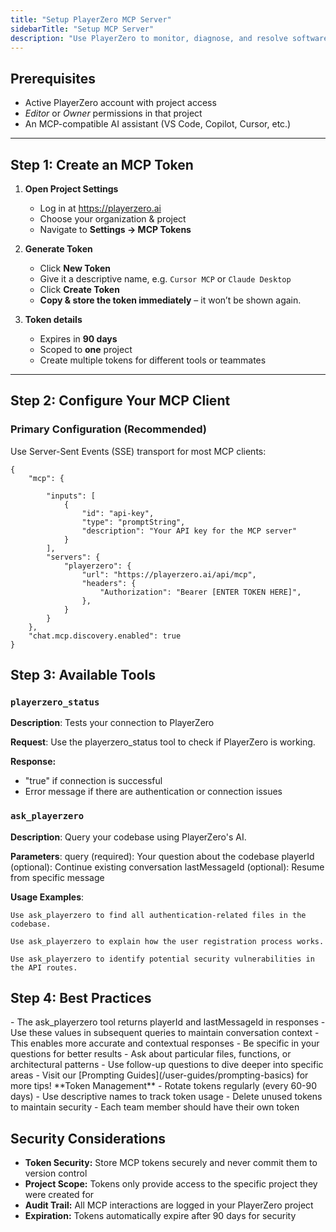 ```yaml
---
title: "Setup PlayerZero MCP Server"
sidebarTitle: "Setup MCP Server"
description: "Use PlayerZero to monitor, diagnose, and resolve software issues before they reach your users."
---
```


## Prerequisites

- Active PlayerZero account with project access  
- *Editor* or *Owner* permissions in that project  
- An MCP-compatible AI assistant (VS Code, Copilot, Cursor, etc.)

---

## Step 1: Create an MCP Token


1. **Open Project Settings**  
   - Log in at https://playerzero.ai 
   - Choose your organization & project  
   - Navigate to **Settings → MCP Tokens**

2. **Generate Token**  
   - Click **New Token**  
   - Give it a descriptive name, e.g. `Cursor MCP` or `Claude Desktop`  
   - Click **Create Token**  
   - **Copy & store the token immediately** – it won’t be shown again.

3. **Token details**  
   - Expires in **90 days**  
   - Scoped to **one** project  
   - Create multiple tokens for different tools or teammates

---

## Step 2: Configure Your MCP Client

### Primary Configuration (Recommended) 

Use Server-Sent Events (SSE) transport for most MCP clients: 

```
{
    "mcp": {

        "inputs": [
            {
                "id": "api-key",
                "type": "promptString",
                "description": "Your API key for the MCP server"
            }
        ],
        "servers": {
            "playerzero": {                      
                "url": "https://playerzero.ai/api/mcp", 
                "headers": {
                    "Authorization": "Bearer [ENTER TOKEN HERE]",
                },
            }
        }
    },
    "chat.mcp.discovery.enabled": true
}
```

## Step 3: Available Tools

### **`playerzero_status`**

**Description**: Tests your connection to PlayerZero

**Request**: Use the playerzero_status tool to check if PlayerZero is working.

**Response:**
- "true" if connection is successful
- Error message if there are authentication or connection issues
### **`ask_playerzero`**

**Description**: Query your codebase using PlayerZero's AI. 

**Parameters**: 
query (required): Your question about the codebase 
playerId (optional): Continue existing conversation 
lastMessageId (optional): Resume from specific message 

**Usage Examples**:
```
Use ask_playerzero to find all authentication-related files in the codebase.

Use ask_playerzero to explain how the user registration process works.

Use ask_playerzero to identify potential security vulnerabilities in the API routes.
```


## Step 4: Best Practices

<AccordionGroup>
<Accordion title="Conversation Continuity">
	- The ask_playerzero tool returns playerId and lastMessageId in responses
	- Use these values in subsequent queries to maintain conversation context
	- This enables more accurate and contextual responses
	</Accordion>

<Accordion title="Query Optimization">
	- Be specific in your questions for better results
	- Ask about particular files, functions, or architectural patterns
	- Use follow-up questions to dive deeper into specific areas
	- Visit our [Prompting Guides](/user-guides/prompting-basics) for more tips!
	</Accordion>

<Accordion title="Token Management">
	**Token Management**
	- Rotate tokens regularly (every 60-90 days)
	- Use descriptive names to track token usage
	- Delete unused tokens to maintain security
	- Each team member should have their own token
	</Accordion>
</AccordionGroup>


## Security Considerations
- **Token Security:** Store MCP tokens securely and never commit them to version control
- **Project Scope:** Tokens only provide access to the specific project they were created for
- **Audit Trail:** All MCP interactions are logged in your PlayerZero project
- **Expiration:** Tokens automatically expire after 90 days for security

